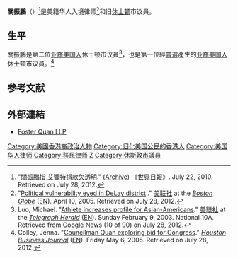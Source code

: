 {{Link style|time=2015-12-12T06:12:02+00:00}}
'''關振鵬'''（{{lang en|'''Gordon Quan'''}}）<ref>"[http://la.worldjournal.com/view/full_lawest/8841980/article-%E9%97%9C%E6%8C%AF%E9%B5%AC%E6%8C%87-%E8%89%BE%E5%BD%8C%E7%89%B9%E6%8D%90%E6%AC%BE%E6%AC%A0%E9%80%8F%E6%98%8E?instance=tx_story1 關振鵬指 艾彌特捐款欠透明]." ([http://archive.is/n4yyp Archive]) 《[[世界日報|世界日報]]》. July 22, 2010. Retrieved on July 28, 2012.</ref>是美籍华人入境律师<ref>"[http://articles.boston.com/2005-04-10/news/29224069_1_delay-district-shannon-flaherty-nick-lampson Political vulnerability eyed in DeLay district] {{Webarchive|url=https://archive.today/20130118134317/http://articles.boston.com/2005-04-10/news/29224069_1_delay-district-shannon-flaherty-nick-lampson |date=2013-01-18 }}." [[美联社|美联社]] at the ''[[Boston_Globe|Boston Globe]]'' ([[:en:Boston_Globe|EN]]). April 10, 2005. Retrieved on July 28, 2012.</ref>和旧[[休士顿|休士顿]]市议員。

==生平==
關振鵬是第二位[[亚裔美国人|亚裔美国人]]休士顿市议員<ref name="Luoprofile">Luo, Michael. "[http://news.google.com/newspapers?id=YwxeAAAAIBAJ&sjid=AmANAAAAIBAJ&pg=6599,1967919&dq=gordon+quan+first+asian+american&hl=en Athlete increases profile for Asian-Americans]." [[美联社|美联社]] at the ''[[Telegraph_Herald|Telegraph Herald]]'' ([[:en:Telegraph_Herald|EN]]). Sunday February 9, 2003. National 10A. Retrieved from [[Google_News|Google News]] (10 of 90) on July 28, 2012.</ref>，也是第一位經[[普選|普選]]產生的[[亚裔美国人|亚裔美国人]]休士顿市议員。<ref name="Colley">Colley, Jenna. "[http://www.bizjournals.com/houston/stories/2005/05/02/daily44.html?jst=b_ln_hl Councilman Quan exploring bid for Congress]." ''[[Houston_Business_Journal|Houston Business Journal]]'' ([[:en:Houston_Business_Journal|EN]]). Friday May 6, 2005. Retrieved on July 28, 2012.</ref>

== 参考文献 ==
{{Reflist|32em}}

==外部連結==
* {{en}} [http://www.fosterquan.com/ Foster Quan LLP]

{{DEFAULTSORT:G}}
[[Category:美國香港裔政治人物|Category:美國香港裔政治人物]]
[[Category:归化美国公民的香港人|Category:归化美国公民的香港人]]
[[Category:美国华人律师|Category:美国华人律师]]
[[Category:移民律师|Category:移民律师]]
[[Category:关姓|Z]]
[[Category:休斯敦市議員|Category:休斯敦市議員]]